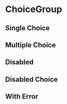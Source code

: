 

<Meta title="Forms/ChoiceGroup" component={ChoiceGroup} />

# ChoiceGroup

<Canvas>
    <Story story={stories.Default} name="Default" />
</Canvas>

<ArgsTable story="Default" />

## Single Choice

<Canvas>
    <Story story={stories.SingleChoice} />
</Canvas>

## Multiple Choice

<Canvas>
    <Story story={stories.MultiChoice} />
</Canvas>

## Disabled

<Canvas>
    <Story story={stories.Disabled} />
</Canvas>

## Disabled Choice

<Canvas>
    <Story story={stories.DisabledChoice} />
</Canvas>

## With Error

<Canvas>
    <Story story={stories.WithError} />
</Canvas>
